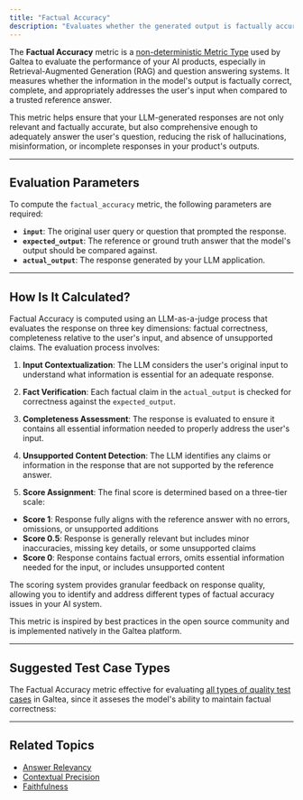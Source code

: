 ```yaml
---
title: "Factual Accuracy"
description: "Evaluates whether the generated output is factually accurate and adequately addresses the user's input when compared to the reference answer."
---
```


The **Factual Accuracy** metric is a [non-deterministic Metric Type](/concepts/metric-type) used by Galtea to evaluate the performance of your AI products, especially in Retrieval-Augmented Generation (RAG) and question answering systems. It measures whether the information in the model's output is factually correct, complete, and appropriately addresses the user's input when compared to a trusted reference answer.

This metric helps ensure that your LLM-generated responses are not only relevant and factually accurate, but also comprehensive enough to adequately answer the user's question, reducing the risk of hallucinations, misinformation, or incomplete responses in your product's outputs.

---

## Evaluation Parameters

To compute the `factual_accuracy` metric, the following parameters are required:

- **`input`**: The original user query or question that prompted the response.
- **`expected_output`**: The reference or ground truth answer that the model's output should be compared against.
- **`actual_output`**: The response generated by your LLM application.

---

## How Is It Calculated?

Factual Accuracy is computed using an LLM-as-a-judge process that evaluates the response on three key dimensions: factual correctness, completeness relative to the user's input, and absence of unsupported claims. The evaluation process involves:

1. **Input Contextualization**: The LLM considers the user's original input to understand what information is essential for an adequate response.

2. **Fact Verification**: Each factual claim in the `actual_output` is checked for correctness against the `expected_output`.

3. **Completeness Assessment**: The response is evaluated to ensure it contains all essential information needed to properly address the user's input.

4. **Unsupported Content Detection**: The LLM identifies any claims or information in the response that are not supported by the reference answer.

5. **Score Assignment**: The final score is determined based on a three-tier scale:
  - **Score 1**: Response fully aligns with the reference answer with no errors, omissions, or unsupported additions
  - **Score 0.5**: Response is generally relevant but includes minor inaccuracies, missing key details, or some unsupported claims
  - **Score 0**: Response contains factual errors, omits essential information needed for the input, or includes unsupported content

The scoring system provides granular feedback on response quality, allowing you to identify and address different types of factual accuracy issues in your AI system.

<Note>This metric is inspired by best practices in the open source community and is implemented natively in the Galtea platform.</Note>

---

## Suggested Test Case Types

The Factual Accuracy metric effective for evaluating [all types of quality test cases](/concepts/product/test/quality-evolutions#available-evolution-types) in Galtea, since it asseses the model's ability to maintain factual correctness:

---

## Related Topics

- [Answer Relevancy](/concepts/metric-type/answer-relevancy)
- [Contextual Precision](/concepts/metric-type/contextual-precision)
- [Faithfulness](/concepts/metric-type/faithfulness)